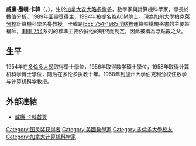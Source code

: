 '''威廉·墨頓·卡韓'''（{{lang-en|William Morton Kahan}}，{{bd|1933年|6月5日|||catIdx=Kahan, William}}），生於[[加拿大|加拿大]][[安大略|安大略]][[多倫多|多倫多]]，數學家與計算機科學家，專長於[[數值分析|數值分析]]。1989年[[圖靈獎|圖靈獎]]得主，1994年被提名為[[ACM|ACM]]院士。現為[[加州大學柏克萊分校|加州大學柏克萊分校]]計算機科學名譽教授。卡韓是[[IEEE_754-1985|IEEE 754-1985]][[浮點數|浮點數]]運算架構規格書的主要架構師，[[IEEE_754|IEEE 754]]系列的標準主要依據他的研究而制定，因此被稱為浮點數之父。
==生平==
1954年在[[多倫多大學|多倫多大學]]取得學士學位，1956年取得数学碩士學位，1958年取得计算机科学博士學位，随后在多伦多执教十年。1968年到加州大学伯克利分校任数学与计算机科学教授。

==外部連結==
* [http://www.cs.berkeley.edu/~wkahan/ 威廉·卡韓首頁]{{Wayback|url=http://www.cs.berkeley.edu/~wkahan/ |date=20160514101517 }}
{{Authority control}}
{{DEFAULTSORT:Kahan, William}}

[[Category:图灵奖获得者|Category:图灵奖获得者]]
[[Category:美國數學家|Category:美國數學家]]
[[Category:多倫多大學校友|Category:多倫多大學校友]]
[[Category:加拿大计算机科学家|Category:加拿大计算机科学家]]